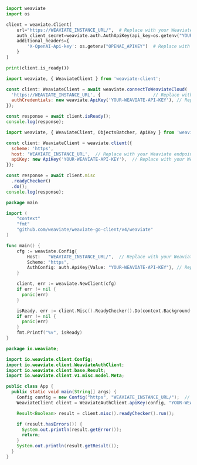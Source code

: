 
<Tabs groupId="languages">
<TabItem value="py" label="Python Client v4">
  <FilteredTextBlock
    text={PyClientCode}
    startMarker="# WCDQuickStartInstantiation"
    endMarker="# END WCDQuickStartInstantiation"
    language="py"
  />
</TabItem>
<TabItem value="pyv3" label="Python Client v3">

```python
import weaviate
import os

client = weaviate.Client(
    url="https://WEAVIATE_INSTANCE_URL/",  # Replace with your Weaviate endpoint
    auth_client_secret=weaviate.auth.AuthApiKey(api_key=os.getenv("YOUR-WEAVIATE-API-KEY")),  # Replace with your Weaviate instance API key
    additional_headers={
        'X-OpenAI-Api-key': os.getenv("OPENAI_APIKEY")  # Replace with your third party API key and identifying header
    }
)

print(client.is_ready())
```

</TabItem>
<TabItem value="js" label="JS/TS Client v3">

```js
import weaviate, { WeaviateClient } from 'weaviate-client';

const client: WeaviateClient = await weaviate.connectToWeaviateCloud(
  'https://WEAVIATE_INSTANCE_URL', {                    // Replace with your Weaviate endpoint
  authCredentials: new weaviate.ApiKey('YOUR-WEAVIATE-API-KEY'), // Replace with your Weaviate instance API key
});

const response = await client.isReady();
console.log(response);
```

</TabItem>
<TabItem value="js2" label="JS/TS Client v2">

```js
import weaviate, { WeaviateClient, ObjectsBatcher, ApiKey } from 'weaviate-ts-client';

const client: WeaviateClient = weaviate.client({
  scheme: 'https',
  host: 'WEAVIATE_INSTANCE_URL',  // Replace with your Weaviate endpoint
  apiKey: new ApiKey('YOUR-WEAVIATE-API-KEY'),  // Replace with your Weaviate instance API key
});

const response = await client.misc
  .readyChecker()
  .do();
console.log(response);
```

</TabItem>
<TabItem value="go" label="Go">

```go
package main

import (
	"context"
	"fmt"
	"github.com/weaviate/weaviate-go-client/v4/weaviate"
)

func main() {
    cfg := weaviate.Config{
        Host:   "WEAVIATE_INSTANCE_URL/",  // Replace with your Weaviate endpoint
        Scheme: "https",
        AuthConfig: auth.ApiKey{Value: "YOUR-WEAVIATE-API-KEY"}, // Replace with your Weaviate instance API key
    }

    client, err := weaviate.NewClient(cfg)
    if err != nil {
      panic(err)
    }

    isReady, err := client.Misc().ReadyChecker().Do(context.Background())
    if err != nil {
      panic(err)
    }
    fmt.Printf("%v", isReady)
}
```

</TabItem>
<TabItem value="java" label="Java">

```java
package io.weaviate;

import io.weaviate.client.Config;
import io.weaviate.client.WeaviateAuthClient;
import io.weaviate.client.base.Result;
import io.weaviate.client.v1.misc.model.Meta;

public class App {
  public static void main(String[] args) {
    Config config = new Config("https", "WEAVIATE_INSTANCE_URL/");  // Replace with your Weaviate endpoint
    WeaviateClient client = WeaviateAuthClient.apiKey(config, "YOUR-WEAVIATE-API-KEY");  // Replace with your Weaviate instance API key

    Result<Boolean> result = client.misc().readyChecker().run();

    if (result.hasErrors()) {
      System.out.println(result.getError());
      return;
    }
    System.out.println(result.getResult());
  }
}
```

</TabItem>
</Tabs>
